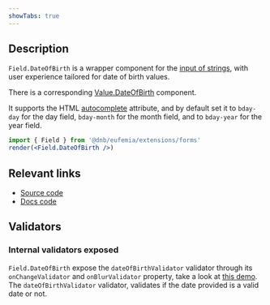 ```yaml
---
showTabs: true
---
```


## Description

`Field.DateOfBirth` is a wrapper component for the [input of strings](/uilib/extensions/forms/base-fields/String), with user experience tailored for date of birth values.

There is a corresponding [Value.DateOfBirth](/uilib/extensions/forms/Value/DateOfBirth) component.

It supports the HTML [autocomplete](https://developer.mozilla.org/en-US/docs/Web/HTML/Attributes/autocomplete) attribute, and by default set it to `bday-day` for the day field, `bday-month` for the month field, and to `bday-year` for the year field.

```jsx
import { Field } from '@dnb/eufemia/extensions/forms'
render(<Field.DateOfBirth />)
```

## Relevant links

- [Source code](https://github.com/dnbexperience/eufemia/tree/main/packages/dnb-eufemia/src/extensions/forms/Field/DateOfBirth)
- [Docs code](https://github.com/dnbexperience/eufemia/tree/main/packages/dnb-design-system-portal/src/docs/uilib/extensions/forms/feature-fields/DateOfBirth)

## Validators

### Internal validators exposed

`Field.DateOfBirth` expose the `dateOfBirthValidator` validator through its `onChangeValidator` and `onBlurValidator` property, take a look at [this demo](/uilib/extensions/forms/feature-fields/DateOfBirth/demos/#extend-validation-with-custom-validation-function).
The `dateOfBirthValidator` validator, validates if the date provided is a valid date or not.
